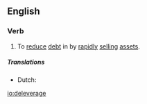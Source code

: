 ==English==

===Verb===
{{en-verb|deleverag|ed}}

# {{context|finance|lang=en}} To [[reduce]] [[debt]] in by [[rapidly]] [[sell]]ing [[assets]].
=====Translations=====
{{trans-top|to reduce debt in by rapidly selling assets}}
* Dutch: {{t|nl|schuld aanzuiveren}}
{{trans-bottom}}

[[io:deleverage]]